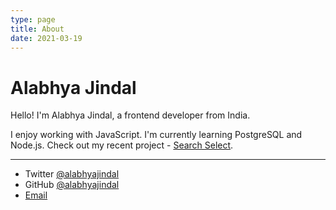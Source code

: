 ```yaml
---
type: page
title: About
date: 2021-03-19
---
```


# Alabhya Jindal

Hello! I'm Alabhya Jindal, a frontend developer from India. 

I enjoy working with JavaScript. I'm currently learning PostgreSQL and Node.js. Check out my recent project - [Search Select](https://chrome.google.com/webstore/detail/search-select/ijpalmkmpikekpglgjacfnaecdidhmgn). 

---

* Twitter [@alabhyajindal](https://twitter.com/alabhyajindal)
* GitHub [@alabhyajindal](https://github.com/alabhyajindal)
* [Email](mailto:alabhya10@gmail.com)

